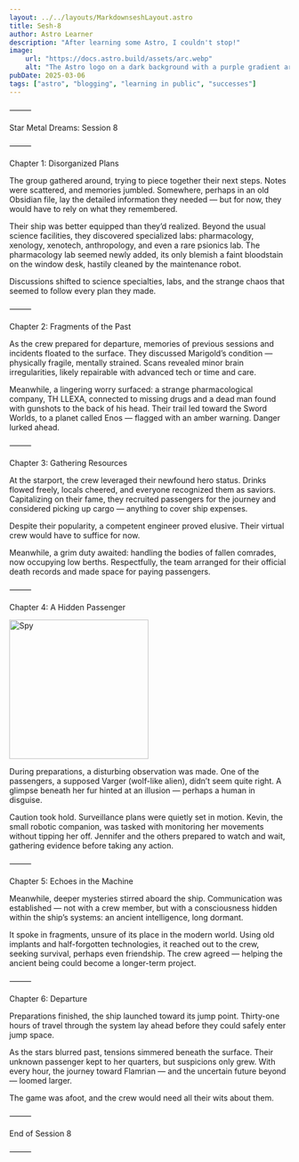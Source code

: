 ```yaml
---
layout: ../../layouts/MarkdownseshLayout.astro
title: Sesh-8
author: Astro Learner
description: "After learning some Astro, I couldn't stop!"
image:
    url: "https://docs.astro.build/assets/arc.webp"
    alt: "The Astro logo on a dark background with a purple gradient arc."
pubDate: 2025-03-06
tags: ["astro", "blogging", "learning in public", "successes"]
---
```


⸻

Star Metal Dreams: Session 8

⸻

Chapter 1: Disorganized Plans

The group gathered around, trying to piece together their next steps. Notes were scattered, and memories jumbled. Somewhere, perhaps in an old Obsidian file, lay the detailed information they needed — but for now, they would have to rely on what they remembered.

Their ship was better equipped than they’d realized. Beyond the usual science facilities, they discovered specialized labs: pharmacology, xenology, xenotech, anthropology, and even a rare psionics lab. The pharmacology lab seemed newly added, its only blemish a faint bloodstain on the window desk, hastily cleaned by the maintenance robot.

Discussions shifted to science specialties, labs, and the strange chaos that seemed to follow every plan they made.

⸻

Chapter 2: Fragments of the Past

As the crew prepared for departure, memories of previous sessions and incidents floated to the surface. They discussed Marigold’s condition — physically fragile, mentally strained. Scans revealed minor brain irregularities, likely repairable with advanced tech or time and care.

Meanwhile, a lingering worry surfaced: a strange pharmacological company, TH LLEXA, connected to missing drugs and a dead man found with gunshots to the back of his head. Their trail led toward the Sword Worlds, to a planet called Enos — flagged with an amber warning. Danger lurked ahead.

⸻

Chapter 3: Gathering Resources

At the starport, the crew leveraged their newfound hero status. Drinks flowed freely, locals cheered, and everyone recognized them as saviors. Capitalizing on their fame, they recruited passengers for the journey and considered picking up cargo — anything to cover ship expenses.

Despite their popularity, a competent engineer proved elusive. Their virtual crew would have to suffice for now.

Meanwhile, a grim duty awaited: handling the bodies of fallen comrades, now occupying low berths. Respectfully, the team arranged for their official death records and made space for paying passengers.

⸻

Chapter 4: A Hidden Passenger

 <Image src={SeleneVoss} alt="Spy" height="250" width="250"/> 


During preparations, a disturbing observation was made. One of the passengers, a supposed Varger (wolf-like alien), didn’t seem quite right. A glimpse beneath her fur hinted at an illusion — perhaps a human in disguise.

Caution took hold. Surveillance plans were quietly set in motion. Kevin, the small robotic companion, was tasked with monitoring her movements without tipping her off. Jennifer and the others prepared to watch and wait, gathering evidence before taking any action.

⸻

Chapter 5: Echoes in the Machine

Meanwhile, deeper mysteries stirred aboard the ship. Communication was established — not with a crew member, but with a consciousness hidden within the ship’s systems: an ancient intelligence, long dormant.

It spoke in fragments, unsure of its place in the modern world. Using old implants and half-forgotten technologies, it reached out to the crew, seeking survival, perhaps even friendship. The crew agreed — helping the ancient being could become a longer-term project.

⸻

Chapter 6: Departure

Preparations finished, the ship launched toward its jump point. Thirty-one hours of travel through the system lay ahead before they could safely enter jump space.

As the stars blurred past, tensions simmered beneath the surface. Their unknown passenger kept to her quarters, but suspicions only grew. With every hour, the journey toward Flamrian — and the uncertain future beyond — loomed larger.

The game was afoot, and the crew would need all their wits about them.

⸻

End of Session 8

⸻